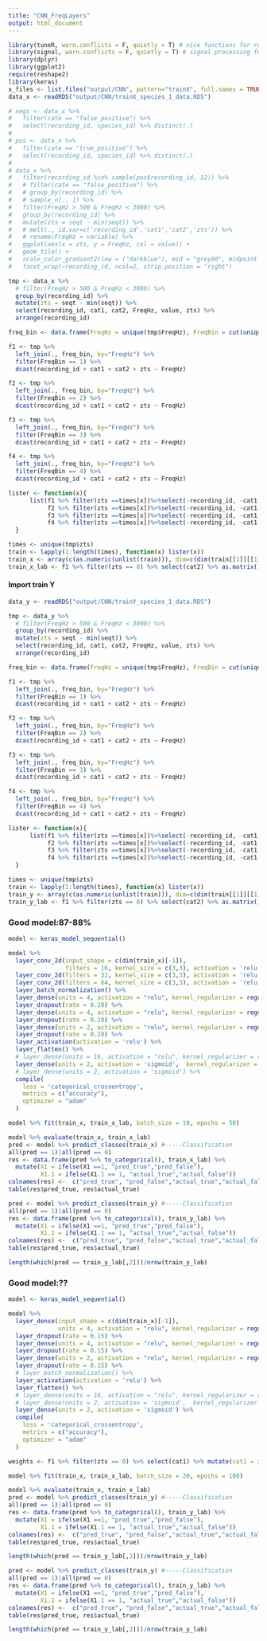 ```yaml
---
title: "CNN_FreqLayers"
output: html_document
---
```


```r
library(tuneR, warn.conflicts = F, quietly = T) # nice functions for reading and manipulating .wav files
library(signal, warn.conflicts = F, quietly = T) # signal processing functions
library(dplyr)
library(ggplot2)
require(reshape2)
library(keras)
x_files <- list.files("output/CNN", pattern="trainX", full.names = TRUE)
data_x <- readRDS("output/CNN/trainX_species_1_data.RDS")
```

```r
# negs <- data_x %>%
#   filter(cate == "false_positive") %>%
#   select(recording_id, species_id) %>% distinct(.) 
# 
# pos <- data_x %>%
#   filter(cate == "true_positive") %>%
#   select(recording_id, species_id) %>% distinct(.) 
# 
# data_x %>% 
#   filter(recording_id %in% sample(pos$recording_id, 12)) %>%
#   # filter(cate == "false_positive") %>%
#   # group_by(recording_id) %>% 
#   # sample_n(., 1) %>%
#   filter(FreqHz > 500 & FreqHz < 3000) %>%
#   group_by(recording_id) %>%
#   mutate(zts = seqt - min(seqt)) %>%
#   # melt(., id.var=c('recording_id','cat1','cat2','zts')) %>%
#   # rename(FreqHz = variable) %>%
#   ggplot(aes(x = zts, y = FreqHz, col = value)) +
#   geom_tile() + 
#   scale_color_gradient2(low = ("darkblue"), mid = "grey90", midpoint = 0.5, high = ("red")) +
#   facet_wrap(~recording_id, ncol=2, strip.position = "right")

```

```r
tmp <- data_x %>%
  # filter(FreqHz > 500 & FreqHz < 3000) %>%
  group_by(recording_id) %>%
  mutate(zts = seqt - min(seqt)) %>%
  select(recording_id, cat1, cat2, FreqHz, value, zts) %>%
  arrange(recording_id)

freq_bin <- data.frame(FreqHz = unique(tmp$FreqHz), FreqBin = cut(unique(tmp$FreqHz), 4, labels = c(1,2,3,4)))

f1 <- tmp %>%
  left_join(., freq_bin, by="FreqHz") %>%
  filter(FreqBin == 1) %>%
  dcast(recording_id + cat1 + cat2 + zts ~ FreqHz) 

f2 <- tmp %>%
  left_join(., freq_bin, by="FreqHz") %>%
  filter(FreqBin == 2) %>%
  dcast(recording_id + cat1 + cat2 + zts ~ FreqHz) 

f3 <- tmp %>%
  left_join(., freq_bin, by="FreqHz") %>%
  filter(FreqBin == 3) %>%
  dcast(recording_id + cat1 + cat2 + zts ~ FreqHz) 

f4 <- tmp %>%
  left_join(., freq_bin, by="FreqHz") %>%
  filter(FreqBin == 4) %>%
  dcast(recording_id + cat1 + cat2 + zts ~ FreqHz) 

lister <- function(x){
      list(f1 %>% filter(zts ==times[x])%>%select(-recording_id, -cat1, -cat2, -zts) %>% as.matrix(),
           f2 %>% filter(zts ==times[x])%>%select(-recording_id, -cat1, -cat2, -zts) %>% as.matrix(),
           f3 %>% filter(zts ==times[x])%>%select(-recording_id, -cat1, -cat2, -zts) %>% as.matrix(),
           f4 %>% filter(zts ==times[x])%>%select(-recording_id, -cat1, -cat2, -zts) %>% as.matrix())
  }

times <- unique(tmp$zts)
train <- lapply(1:length(times), function(x) lister(x))
train_x <- array(c(as.numeric(unlist(train))), dim=c(dim(train[[1]][[1]]), length(train), length(train[[1]])))
train_x_lab <- f1 %>% filter(zts == 0) %>% select(cat2) %>% as.matrix() %>% to_categorical()


```

#### Import train Y
```r
data_y <- readRDS("output/CNN/trainY_species_1_data.RDS")

tmp <- data_y %>%
  # filter(FreqHz > 500 & FreqHz < 3000) %>%
  group_by(recording_id) %>%
  mutate(zts = seqt - min(seqt)) %>%
  select(recording_id, cat1, cat2, FreqHz, value, zts) %>%
  arrange(recording_id)

freq_bin <- data.frame(FreqHz = unique(tmp$FreqHz), FreqBin = cut(unique(tmp$FreqHz), 4, labels = c(1,2,3,4)))

f1 <- tmp %>%
  left_join(., freq_bin, by="FreqHz") %>%
  filter(FreqBin == 1) %>%
  dcast(recording_id + cat1 + cat2 + zts ~ FreqHz) 

f2 <- tmp %>%
  left_join(., freq_bin, by="FreqHz") %>%
  filter(FreqBin == 2) %>%
  dcast(recording_id + cat1 + cat2 + zts ~ FreqHz) 

f3 <- tmp %>%
  left_join(., freq_bin, by="FreqHz") %>%
  filter(FreqBin == 3) %>%
  dcast(recording_id + cat1 + cat2 + zts ~ FreqHz) 

f4 <- tmp %>%
  left_join(., freq_bin, by="FreqHz") %>%
  filter(FreqBin == 4) %>%
  dcast(recording_id + cat1 + cat2 + zts ~ FreqHz) 

lister <- function(x){
      list(f1 %>% filter(zts ==times[x])%>%select(-recording_id, -cat1, -cat2, -zts) %>% as.matrix(),
           f2 %>% filter(zts ==times[x])%>%select(-recording_id, -cat1, -cat2, -zts) %>% as.matrix(),
           f3 %>% filter(zts ==times[x])%>%select(-recording_id, -cat1, -cat2, -zts) %>% as.matrix(),
           f4 %>% filter(zts ==times[x])%>%select(-recording_id, -cat1, -cat2, -zts) %>% as.matrix())
  }

times <- unique(tmp$zts)
train <- lapply(1:length(times), function(x) lister(x))
train_y <- array(c(as.numeric(unlist(train))), dim=c(dim(train[[1]][[1]]), length(train), length(train[[1]])))
train_y_lab <- f1 %>% filter(zts == 0) %>% select(cat2) %>% as.matrix() %>% to_categorical()

```

### Good model:87-88%
```r

model <- keras_model_sequential()

model %>%
  layer_conv_2d(input_shape = c(dim(train_x)[-1]),
                filters = 16, kernel_size = c(3,3), activation = 'relu') %>%
  layer_conv_2d(filters = 32, kernel_size = c(3,3), activation = 'relu') %>%
  layer_conv_2d(filters = 64, kernel_size = c(3,3), activation = 'relu') %>%
  layer_batch_normalization() %>%
  layer_dense(units = 4, activation = "relu", kernel_regularizer = regularizer_l2(l = 0.01)) %>%
  layer_dropout(rate = 0.20) %>%
  layer_dense(units = 4, activation = "relu", kernel_regularizer = regularizer_l2(l = 0.01)) %>%
  layer_dropout(rate = 0.20) %>%
  layer_dense(units = 2, activation = "relu", kernel_regularizer = regularizer_l2(l = 0.01)) %>%
  layer_dropout(rate = 0.20) %>%
  layer_activation(activation = 'relu') %>%
  layer_flatten() %>%
  # layer_dense(units = 16, activation = "relu", kernel_regularizer = regularizer_l2(l = 0.001)) %>%
  layer_dense(units = 2, activation = 'sigmoid',  kernel_regularizer = regularizer_l2(l = 0.01)) %>%
  # layer_dense(units = 2, activation = 'sigmoid') %>%
  compile(
    loss = 'categorical_crossentropy',
    metrics = c("accuracy"), 
    optimizer = "adam"
  )

model %>% fit(train_x, train_x_lab, batch_size = 10, epochs = 50)

model %>% evaluate(train_x, train_x_lab)
pred <- model %>% predict_classes(train_x) #-----Classification
all(pred == 1)|all(pred == 0)
res <- data.frame(pred %>% to_categorical(), train_x_lab) %>%
  mutate(X1 = ifelse(X1 ==1, "pred_true","pred_false"),
         X1.1 = ifelse(X1.1 == 1, "actual_true","actual_false"))
colnames(res) <-  c("pred_true", "pred_false","actual_true","actual_false")
table(res$pred_true, res$actual_true)

```


```r

pred <- model %>% predict_classes(train_y) #-----Classification
all(pred == 1)|all(pred == 0)
res <- data.frame(pred %>% to_categorical(), train_y_lab) %>%
  mutate(X1 = ifelse(X1 ==1, "pred_true","pred_false"),
         X1.1 = ifelse(X1.1 == 1, "actual_true","actual_false"))
colnames(res) <-  c("pred_true", "pred_false","actual_true","actual_false")
table(res$pred_true, res$actual_true)

length(which(pred == train_y_lab[,2]))/nrow(train_y_lab)

```

### Good model:??
```r

model <- keras_model_sequential()

model %>%
  layer_dense(input_shape = c(dim(train_x)[-1]), 
              units = 4, activation = "relu", kernel_regularizer = regularizer_l2(l = 0.01)) %>%
  layer_dropout(rate = 0.15) %>%
  layer_dense(units = 4, activation = "relu", kernel_regularizer = regularizer_l2(l = 0.01)) %>%
  layer_dropout(rate = 0.15) %>%
  layer_dense(units = 2, activation = "relu", kernel_regularizer = regularizer_l2(l = 0.01)) %>%
  layer_dropout(rate = 0.15) %>%
  # layer_batch_normalization() %>%
  layer_activation(activation = 'relu') %>%
  layer_flatten() %>%
  # layer_dense(units = 16, activation = "relu", kernel_regularizer = regularizer_l2(l = 0.001)) %>%
  # layer_dense(units = 2, activation = 'sigmoid',  kernel_regularizer = regularizer_l2(l = 0.01)) %>%
  layer_dense(units = 2, activation = 'sigmoid') %>%
  compile(
    loss = 'categorical_crossentropy',
    metrics = c("accuracy"), 
    optimizer = "adam"
  )

weights <- f1 %>% filter(zts == 0) %>% select(cat1) %>% mutate(cat1 = ifelse(cat1==0, 0.90, cat1))

model %>% fit(train_x, train_x_lab, batch_size = 20, epochs = 100)

model %>% evaluate(train_x, train_x_lab)
pred <- model %>% predict_classes(train_y) #-----Classification
all(pred == 1)|all(pred == 0)
res <- data.frame(pred %>% to_categorical(), train_y_lab) %>%
  mutate(X1 = ifelse(X1 ==1, "pred_true","pred_false"),
         X1.1 = ifelse(X1.1 == 1, "actual_true","actual_false"))
colnames(res) <-  c("pred_true", "pred_false","actual_true","actual_false")
table(res$pred_true, res$actual_true)

length(which(pred == train_y_lab[,2]))/nrow(train_y_lab)

```


```r

pred <- model %>% predict_classes(train_y) #-----Classification
all(pred == 1)|all(pred == 0)
res <- data.frame(pred %>% to_categorical(), train_y_lab) %>%
  mutate(X1 = ifelse(X1 ==1, "pred_true","pred_false"),
         X1.1 = ifelse(X1.1 == 1, "actual_true","actual_false"))
colnames(res) <-  c("pred_true", "pred_false","actual_true","actual_false")
table(res$pred_true, res$actual_true)

length(which(pred == train_y_lab[,2]))/nrow(train_y_lab)

```
